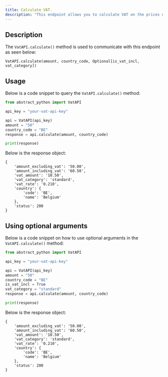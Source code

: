 ```yaml
---
title: Calculate VAT.
description: "This endpoint allows you to calculate VAT on the prices of goods in a particular country."
---
```


## Description

The `VatAPI.calculate()` method is used to communicate with this endpoint as seen below:

`VatAPI.calculate(amount, country_code, Optional[is_vat_incl, vat_category])`

## Usage

Below is a code snippet to query the `VatAPI.calculate()` method:

```python
from abstract_python import VatAPI

api_key = "your-vat-api-key"

api = VatAPI(api_key)
amount = "50"
country_code = "BE"
response = api.calculate(amount, country_code)

print(response)

```

Below is the response object:

```
{
    'amount_excluding_vat': '50.00',
    'amount_including_vat': '60.50',
    'vat_amount': '10.50',
    'vat_category': 'standard',
    'vat_rate': '0.210',
    'country': {
        'code': 'BE',
        'name': 'Belgium'
    },
    'status': 200
}
```

## Using optional arguments

Below is a code snippet on how to use optional arguments in the `VatAPI.calculate()` method:

```python
from abstract_python import VatAPI

api_key = "your-vat-api-key"

api = VatAPI(api_key)
amount = "50"
country_code = "BE"
is_vat_incl = True
vat_category = "standard"
response = api.calculate(amount, country_code)

print(response)

```

Below is the response object:

```
{
    'amount_excluding_vat': '50.00',
    'amount_including_vat': '60.50',
    'vat_amount': '10.50',
    'vat_category': 'standard',
    'vat_rate': '0.210',
    'country': {
        'code': 'BE',
        'name': 'Belgium'
    },
    'status': 200
}
```
